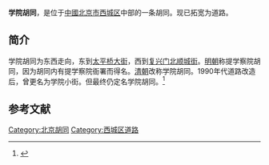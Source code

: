 {{NoteTA|zh-hant:衚衕;zh-hans:胡同}}
{{Coord|39.9121044|116.3597098|type:landmark_region:CN-11_source:GoogleMaps|display=title}}
{{Infobox China Road
|路牌类型 = Beijing
|道路方向 = WE
|中文道路名称 = 学院胡同
|道路名称拼音 = XUEYUAN HUTONG
|图片 =
|图片说明 = 
|道路属性 = 
|道路总长度 = 
|车速限制 = 
|行车线数量 = 
|所在地区 = [[北京市|北京市]][[西城区|西城区]]
|起点 =[[复兴门北顺城街|复兴门北顺城街]]
|终点 =[[太平桥大街|太平桥大街]]
|路段主要建筑 =[[北京市第八中学|北京市第八中学]]
}}

'''学院胡同'''，是位于[[中華人民共和國|中國]][[北京市|北京市]][[西城区|西城区]]中部的一条胡同。现已拓宽为道路。

==简介==
学院胡同为东西走向，东到[[太平桥大街|太平桥大街]]，西到[[复兴门北顺城街|复兴门北顺城街]]。[[明朝|明朝]]称提学察院胡同，因为胡同内有提学察院衙署而得名。[[清朝|清朝]]改称学院胡同。1990年代道路改造后，曾更名为学院小街。但最终仍定名学院胡同。<ref>{{Cite web |url=http://www.bjdclib.com/subdb/laneculture/lane/200907/t20090702_3944.html |title=学院胡同，东华流韵，2009-07-02 |accessdate=2015-03-08 |archive-date=2015-04-02 |archive-url=https://web.archive.org/web/20150402185215/http://www.bjdclib.com/subdb/laneculture/lane/200907/t20090702_3944.html |dead-url=no }}</ref>

==参考文献==
{{reflist}}

[[Category:北京胡同|Category:北京胡同]]
[[Category:西城区道路|Category:西城区道路]]